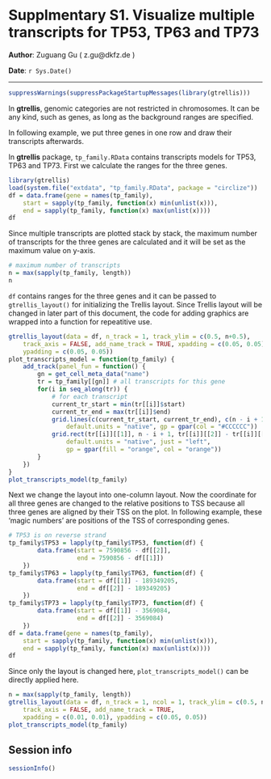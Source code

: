 Supplmentary S1. Visualize multiple transcripts for TP53, TP63 and TP73
==============================================================

**Author**: Zuguang Gu ( z.gu@dkfz.de )

**Date**: `r Sys.Date()`

----------------------------------------

```r
suppressWarnings(suppressPackageStartupMessages(library(gtrellis)))
```

<style type="text/css">
h1 {
	line-height: 120%;
}
</style>


In **gtrellis**, genomic categories are not restricted in chromosomes. It can be any kind,
such as genes, as long as the background ranges are specified.

In following example, we put three genes in one row and draw their transcripts afterwards.

In **gtrellis** package, `tp_family.RData` contains transcripts models for TP53, TP63 and TP73. 
First we calculate the ranges for the three genes.

```r
library(gtrellis)
load(system.file("extdata", "tp_family.RData", package = "circlize"))
df = data.frame(gene = names(tp_family),
    start = sapply(tp_family, function(x) min(unlist(x))),
    end = sapply(tp_family, function(x) max(unlist(x))))
df
```

Since multiple transcripts are plotted stack by stack, the maximum number of transcripts for the three genes 
are calculated and it will be set as the maximum value on y-axis.

```r
# maximum number of transcripts
n = max(sapply(tp_family, length))
n
```

`df` contains ranges for the three genes and it can be passed to `gtrellis_layout()` for initializing the Trellis layout.
Since Trellis layout will be changed in later part of this document, the code for adding graphics are wrapped into a function
for repeatitive use.

```r
gtrellis_layout(data = df, n_track = 1, track_ylim = c(0.5, n+0.5), 
    track_axis = FALSE, add_name_track = TRUE, xpadding = c(0.05, 0.05), 
    ypadding = c(0.05, 0.05))
plot_transcripts_model = function(tp_family) {
	add_track(panel_fun = function() {
	    gn = get_cell_meta_data("name")
	    tr = tp_family[[gn]] # all transcripts for this gene
	    for(i in seq_along(tr)) {
	        # for each transcript
	        current_tr_start = min(tr[[i]]$start)
	        current_tr_end = max(tr[[i]]$end)
	        grid.lines(c(current_tr_start, current_tr_end), c(n - i + 1, n - i + 1), 
	            default.units = "native", gp = gpar(col = "#CCCCCC"))
	        grid.rect(tr[[i]][[1]], n - i + 1, tr[[i]][[2]] - tr[[i]][[1]], 0.8,
	            default.units = "native", just = "left", 
	            gp = gpar(fill = "orange", col = "orange"))
	    }
	})
}
plot_transcripts_model(tp_family)
```

Next we change the layout into one-column layout. Now the coordinate for all three genes are changed
to the relative positions to TSS because all three genes are aligned by their TSS on the plot. In following
example, these 'magic numbers' are positions of the TSS of corresponding genes.

```r
# TP53 is on reverse strand
tp_family$TP53 = lapply(tp_family$TP53, function(df) {
        data.frame(start = 7590856 - df[[2]],
                   end = 7590856 - df[[1]])
    })
tp_family$TP63 = lapply(tp_family$TP63, function(df) {
        data.frame(start = df[[1]] - 189349205,
                   end = df[[2]] - 189349205)
    })
tp_family$TP73 = lapply(tp_family$TP73, function(df) {
        data.frame(start = df[[1]] - 3569084,
                   end = df[[2]] - 3569084)
    })
df = data.frame(gene = names(tp_family),
    start = sapply(tp_family, function(x) min(unlist(x))),
    end = sapply(tp_family, function(x) max(unlist(x))))
df
```

Since only the layout is changed here, `plot_transcripts_model()` can be directly applied here.

```r
n = max(sapply(tp_family, length))
gtrellis_layout(data = df, n_track = 1, ncol = 1, track_ylim = c(0.5, n+0.5), 
    track_axis = FALSE, add_name_track = TRUE, 
    xpadding = c(0.01, 0.01), ypadding = c(0.05, 0.05))
plot_transcripts_model(tp_family)
```

## Session info

```r
sessionInfo()
```

